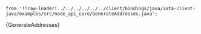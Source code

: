     from '!!raw-loader!../../../../../../client/bindings/java/iota-client-java/examples/src/node_api_core/GenerateAddresses.java';

<CodeBlock className="language-java">
    {GenerateAddresses}
</CodeBlock>